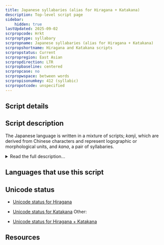 ```yaml
---
title: Japanese syllabaries (alias for Hiragana + Katakana)
description: Top-level script page
sidebar:
    hidden: true
lastUpdated: 2025-09-02
scrpropcode: Hrkt
scrproptype: syllabary
scrpropname: Japanese syllabaries (alias for Hiragana + Katakana)
scrpropshortname: Hiragana and Katakana scripts
scrpropstatus: Current
scrpropregion: East Asian
scrpropdirection: LTR
scrpropbaseline: centered
scrpropcase: no
scrpropwspace: between words
scrpropisonumkey: 412 (syllabic)
scrpropotcode: unspecified
---
```



## Script details

<ScriptDetails />

## Script description

The Japanese language is written in a mixture of scripts; _kanji_, which are derived from Chinese characters and represent logographic or morphological units, and _kana_, a pair of syllabaries.

<details>
<summary>Read the full description...</summary>The two kana are called _hiragana_ and _katakana_. A single text usually contains all three scripts. Kanji are used for writing nouns, verb stems, adjective stems and some adverbs. Hiragana is used primarily for grammatical elements - particles, inflectional endings, and auxiliary verbs. Katakana is used for writing loan words, onomatopoeic words, to give emphasis, to suggest a conversational tone, or to indicate irony or a euphemism.

Prior to the development of the two kana, Japanese was written entirely using kanji symbols. These were used phonetically to represent similar-sounding Japanese syllables; the meanings of the characters were initially ignored. However, as each kanji corresponds to only one syllable, in order to write a polysyllabic Japanese word, of which there are many, several kanji had to be employed. As kanji frequently consist of a large number of strokes, this was a laborious process. A simplified cursive style of writing began to be used by Japanese women around the 7th and 8th centuries; from this cursive style the hiragana characters developed. In modern written Japanese, many kanji characters can be read in two ways. _On_-readings are based on the pronunciation of the Chinese character at the time of borrowing, irrespective of meaning, and _kun_-readings represent a Japanese morpheme corresponding to the meaning of a particular character.

Katakana was created shortly after hiragana, by students of Buddhism who needed some kind of phonetic shorthand in which they could rapidly take notes during lectures. Unlike hiragana, katakana are generally not simplifications of entire kanji characters, but are based on a single component of a kanji.

Each kana consists of one to four strokes. Strokes are written from top to bottom and from left to right.

The two scripts were standardized in 1900, since that time two characters have become obsolete, leaving 46 in use.

The two syllabaries developed in the 9th century and are based on kanji characters. Hiragana means "kana without angles" and katakana means "simple, incomplete kana", which gives some indication as to the appearance of both scripts.

The kana scripts can be written either in vertical columns from right to left, or in horizontal lines from left to right. In handwriting, the Japanese language tends not to be written on lined paper but in a printed or imaginary grid of squares. All the kana symbols have been designed to fit into a square of the same proportions.
</details>

## Languages that use this script

<WsList script='Hrkt' wsMax='5' />

## Unicode status

- [Unicode status for Hiragana](/scrlang/unicode/hira-unicode)
- [Unicode status for Katakana](/scrlang/unicode/kana-unicode)
Other:

- [Unicode status for Hiragana + Katakana](/scrlang/unicode/z-hiragana-katakana-unicode)


## Resources

<ScriptResources detailSummary='seemore' />

